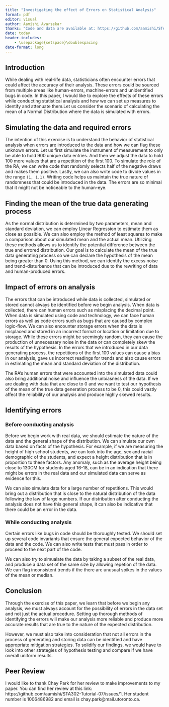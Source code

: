 ```yaml
---
title: "Investigating the effect of Errors on Statistical Analysis"
format: pdf
editor: visual
author: Aamishi Avarsekar
thanks: "Code and data are available at: https://github.com/aamishi/STA302-Tutorial-07"
date: today
header-includes:
    - \usepackage{setspace}\doublespacing
date-format: long
---
```


## Introduction

While dealing with real-life data, statisticians often encounter errors that could affect the accuracy of their analysis. These errors could be sourced from multiple areas like human-errors, machine-errors and unidentified bugs in code. In this paper, I would like to explore the effects of these errors while conducting statistical analysis and how we can set up measures to identify and attenuate them.Let us consider the scenario of calculating the mean of a Normal Distribution where the data is simulated with errors.


## Simulating the data and required errors

The intention of this exercise is to understand the behavior of statistical analysis when errors are introduced to the data and how we can flag these unknown errors. Let us first simulate the instrument of measurement to only be able to hold 900 unique data entries. And then we adjust the data to hold 100 more values that are a repetition of the first 100. To simulate the role of the RA, we can write code that randomly selects half of the negative draws and makes them positive. Lastly, we can also write code to divide values in the range `(1, 1.1)`. Writing code helps us maintain the true nature of randomness that could be introduced in the data. The errors are so minimal that it might not be noticeable to the human-eye.

## Finding the mean of the true data generating process

As the normal distribution is determined by two parameters, mean and standard deviation, we can employ Linear Regression to estimate them as close as possible. We can also employ the method of least squares to make a comparison about our simulated mean and the actual mean. Utilizing these methods allows us to identify the potential difference between the true and errored distribution. Our goal is to calculate the mean of the true data generating process so we can declare the hypothesis of the mean being greater than 0. Using this method, we can identify the excess noise and trend-disturbance that can be introduced due to the rewriting of data and human-produced errors.

## Impact of errors on analysis

The errors that can be introduced while data is collected, simulated or stored cannot always be identified before we begin analysis. When data is collected, there can human errors such as misplacing the decimal point. When data is simulated using code and technology, we can face human errors as well as code errors such as bugs that are caused by complex logic-flow. We can also encounter storage errors when the data is misplaced and stored in an incorrect format or location or limitation due to storage. While these errors might be seemingly random, they can cause the production of unnecessary noise in the data or can completely skew the results of the hypothesis. In the errors that we introduced in our data generating process, the repetitions of the first 100 values can cause a bias in our analysis, gave us incorrect readings for trends and also cause errors in estimating the mean and standard deviation of the distribution. 

The RA's human errors that were accounted into the simulated data could also bring additional noise and influence the unbiasness of the data. If we are dealing with data that are close to 0 and we want to test our hypothesis of the mean of the true data generation process to be 0, this could vastly affect the reliability of our analysis and produce highly skewed results.


## Identifying errors

### Before conducting analysis

Before we begin work with real data, we should estimate the nature of the data and the general shape of the distribution. We can simulate our own data based on facts of the hypothesis. For example, if we are measuring the height of high school students, we can look into the age, sex and racial demographic of the students, and expect a height distribution that is in proportion to these factors. Any anomaly, such as the average height being close to 130CM for students aged 16-18, can be in an indication that there might be errors in the real data and our simulated data can serve as evidence for this.

We can also simulate data for a large number of repetitions. This would bring out a distribution that is close to the natural distribution of the data following the law of large numbers. If our distribution after conducting the analysis does not have this general shape, it can also be indicative that there could be an error in the data.


### While conducting analysis

Certain errors like bugs in code should be thoroughly tested. We should set up several code invariants that ensure the general expected behavior of the data and the code. We can also write tests that must pass in order to proceed to the next part of the code.

We can also try to simualate the data by taking a subset of the real data, and produce a data set of the same size by allowing repetion of the data. We can flag inconsistent trends if the there are unusual spikes in the values of the mean or median.


## Conclusion

Through the exercise of this paper, we learn that before we begin any analysis, we must always account for the possibility of errors in the data set and not just the actual procedure. Setting up thorough methods of identifying the errors will make our analysis more reliable and produce more accurate results that are true to the nature of the expected distribution.

However, we must also take into consideration that not all errors in the process of generating and storing data can be identified and have appropriate mitigation strategies. To solidify our findings, we would have to look into other strategies of hypothesis testing and compare if we have overall uniform results.


## Peer Review

I would like to thank Chay Park for her review to make improvements to my paper. You can find her review at this link: https://github.com/aamishi/STA302-Tutorial-07/issues/1.
Her student number is 1006486982 and email is chay.park@mail.utoronto.ca.

